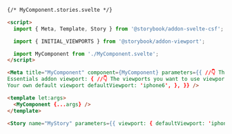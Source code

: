```html
{/* MyComponent.stories.svelte */}

<script>
  import { Meta, Template, Story } from '@storybook/addon-svelte-csf';

  import { INITIAL_VIEWPORTS } from '@storybook/addon-viewport';

  import MyComponent from './MyComponent.svelte';
</script>

<Meta title="MyComponent" component={MyComponent} parameters={{ //👇 The viewports object from the
Essentials addon viewport: { //👇 The viewports you want to use viewports: INITIAL_VIEWPORTS, //👇
Your own default viewport defaultViewport: 'iphone6', }, }} />

<template let:args>
  <MyComponent {...args} />
</template>

<Story name="MyStory" parameters={{ viewport: { defaultViewport: 'iphonex', }, }} />
```
